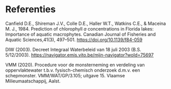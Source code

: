 # Referenties {.unnumbered}

Canfield D.E., Shireman J.V., Colle D.E., Haller W.T., Watkins C.E., & Maceina M. J., 1984.
Prediction of chlorophyll *a* concentrations in Florida lakes: Importance of aquatic macrophytes.
Canadian Journal of Fisheries and Aquatic Sciences,41(3), 497--501.
<https://doi.org/10.1139/f84-059>

DIW (2003).
Decreet Integraal Waterbeleid van 18 juli 2003 (B.S. 5/12/2003).
[[https://navigator.emis.vito.be/mijn-navigator?woId=75697]{.underline}](https://navigator.emis.vito.be/mijn-navigator?woId=75697)

VMM (2020).
Procedure voor de monsterneming en verdeling van oppervlaktewater t.b.v. fysisch-chemisch onderzoek d.m.v. een schepmonster.
VMM/WAT/GP/3.105; uitgave 15.
Vlaamse Milieumaatschappij, Aalst.

